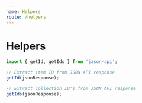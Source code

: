 ```yaml
---
name: Helpers
route: /helpers
---
```


# Helpers

```ts
import { getId, getIds } from 'jason-api';

// Extract item ID from JSON API response
getId(jsonResponse);

// Extract collection ID's from JSON API response
getIds(jsonResponse);
```
